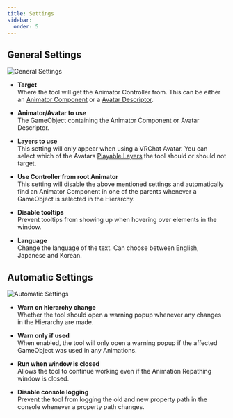 ```yaml
---
title: Settings
sidebar:
  order: 5
---
```


## General Settings

![General Settings](../../../assets/images/animation-repathing/settings-general.png)

- **Target**  
Where the tool will get the Animator Controller from. This can be either an [Animator Component](https://docs.unity3d.com/Manual/class-Animator.html) or a [Avatar Descriptor](https://creators.vrchat.com/avatars/creating-your-first-avatar/#step-5---adding-an-avatar-descriptor).

- **Animator/Avatar to use**  
The GameObject containing the Animator Component or Avatar Descriptor.

- **Layers to use**  
This setting will only appear when using a VRChat Avatar. You can select which of the Avatars [Playable Layers](https://creators.vrchat.com/avatars/playable-layers/) the tool should or should not target.

- **Use Controller from root Animator**  
This setting will disable the above mentioned settings and automatically find an Animator Component in one of the parents whenever a GameObject is selected in the Hierarchy.

- **Disable tooltips**  
Prevent tooltips from showing up when hovering over elements in the window.

- **Language**  
Change the language of the text. Can choose between English, Japanese and Korean.

## Automatic Settings

![Automatic Settings](../../../assets/images/animation-repathing/settings-automatic.png)

- **Warn on hierarchy change**  
Whether the tool should open a warning popup whenever any changes in the Hierarchy are made.

- **Warn only if used**  
When enabled, the tool will only open a warning popup if the affected GameObject was used in any Animations.

- **Run when window is closed**  
Allows the tool to continue working even if the Animation Repathing window is closed.

- **Disable console logging**  
Prevent the tool from logging the old and new property path in the console whenever a property path changes.

